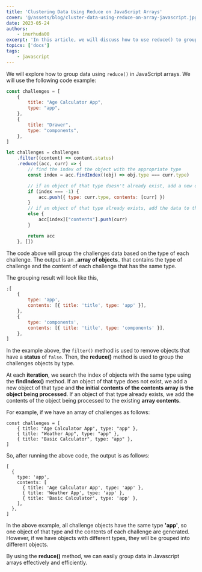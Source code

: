 ```yaml
---
title: 'Clustering Data Using Reduce on JavaScript Arrays'
cover: '@/assets/blog/cluster-data-using-reduce-on-array-javascript.jpg'
date: 2023-05-24
authors:
    - inurhuda00
excerpt: 'In this article, we will discuss how to use reduce() to group data in a JavaScript array.'
topics: ['docs']
tags:
    - javascript
---
```


We will explore how to group data using `reduce()` in JavaScript arrays. We will use the following code example:

```javascript
const challenges = [
    {
        title: "Age Calculator App",
        type: "app",
    },
    {
        title: "Drawer",
        type: "components",
    },
]

let challenges = challenges
    .filter((content) => content.status)
    .reduce((acc, curr) => {
        // find the index of the object with the appropriate type
        const index = acc.findIndex((obj) => obj.type === curr.type)

        // if an object of that type doesn't already exist, add a new object
        if (index === -1) {
            acc.push({ type: curr.type, contents: [curr] })
        }
        // if an object of that type already exists, add the data to the existing array
        else {
            acc[index]["contents"].push(curr)
        }

        return acc
    }, [])

```

The code above will group the challenges data based on the type of each challenge. The output is an \_**array of objects**\_ that contains the type of challenge and the content of each challenge that has the same type.

The grouping result will look like this,

```javascript
;[
	{
		type: 'app',
		contents: [{ title: 'title', type: 'app' }],
	},
	{
		type: 'components',
		contents: [{ title: 'title', type: 'components' }],
	},
]
```

In the example above, the `filter()` method is used to remove objects that have a **status** of `false`. Then, the **reduce()** method is used to group the challenges objects by type.

At each **iteration**, we search the index of objects with the same type using the **findIndex()** method. If an object of that type does not exist, we add a new object of that type and **the initial contents of the contents array is the object being processed**. If an object of that type already exists, we add the contents of the object being processed to the existing **array contents**.

For example, if we have an array of challenges as follows:

```
const challenges = [
    { title: "Age Calculator App", type: "app" },
    { title: "Weather App", type: "app" },
    { title: "Basic Calculator", type: "app" },
]

```

So, after running the above code, the output is as follows:

```
[
  {
    type: 'app',
    contents: [
      { title: 'Age Calculator App', type: 'app' },
      { title: 'Weather App', type: 'app' },
      { title: 'Basic Calculator', type: 'app' },
    ],
  },
]
```

In the above example, all challenge objects have the same type **'app'**, so one object of that type and the contents of each challenge are generated. However, if we have objects with different types, they will be grouped into different objects.

By using the **reduce()** method, we can easily group data in Javascript arrays effectively and efficiently.
